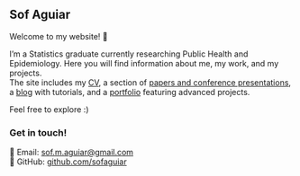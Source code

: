 ## Sof Aguiar  

Welcome to my website! 🎉  

I'm a Statistics graduate currently researching Public Health and Epidemiology. Here you will find information about me, my work, and my projects.  
The site includes my [CV](cv.qmd), a section of [papers and conference presentations](papers.qmd), a [blog](blog.qmd) with tutorials, and a [portfolio](portfolio.qmd) featuring advanced projects.  

Feel free to explore :)  

### Get in touch!  
📧 Email: [sof.m.aguiar@gmail.com](mailto:sof.m.aguiar@gmail.com)  
🔗 GitHub: [github.com/sofaguiar](https://github.com/sofaguiar)